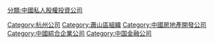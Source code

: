 [[Category:杭州公司|Category:杭州公司]]
[[Category:蕭山區組織|Category:蕭山區組織]]
[[Category:中國房地產開發公司|Category:中國房地產開發公司]]
[[Category:中國綜合企業公司|Category:中國綜合企業公司]]
[[Category:中国金融公司|Category:中国金融公司]]
[[分類:中國私人股權投資公司|分類:中國私人股權投資公司]]